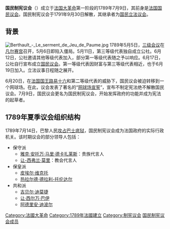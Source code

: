 {{distinguish|制憲國民大會}}
'''国民制宪议会'''（{{lang-fr|Assemblée nationale constituante}}）成立于[[法国大革命|法国大革命]]第一阶段的1789年7月9日，其前身是[[國民議會_(法国大革命)|法国国民议会]]。国民制宪议会于1791年9月30日解散，其继承者为[[国民立法议会|国民立法议会]]。

==背景==
[[File:Berthault_-_Le_serment_de_Jeu_de_Paume.jpg|thumb]]
1789年5月5日，[[1789年法国三级会议|三级会议]]在[[凡尔赛宫|凡尔赛宫]]召开，5月6日即陷入僵局。5月11日，第三等级代表独自成立公社。6月12日，公社邀请其他等级代表加入，部分第一等级代表随之予以响应。6月17日，公社自行宣布成立[[国民议会_(法国大革命)|国民议会]]。第一等级代表因财富与第三等级代表相近，也于6月19日加入。立法议事日程随之展开。

6月20日，在[[法国国王|法国国王]][[路易十六|路易十六]]和第二等级代表的威胁下，国民议会被迫转移到一个网球场。在此，议会发表了著名的“[[网球场宣誓|网球场宣誓]]”，宣布不制定宪法绝不解散国民议会。7月9日，国民议会更名为国民制宪议会，开始发挥政府的功能并成为宪法的起草者。

== 1789年夏季议会组织结构 ==
1789年7月14日，巴黎人民[[攻占巴士底狱|攻占巴士底狱]]，国民制宪议会成为法国政府的实际行政机关。该时期议会的部分领导人包括：
*保守派
**[[雅克·安托万·马里·德卡扎莱斯|雅克·安托万·马里·德卡扎莱斯]]：贵族代言人
**[[让-西弗兰·莫里|让-西弗兰·莫里]]：教会代言人
*保皇派
**[[皮埃尔·维克托|皮埃尔·维克托]]
**[[热拉尔德·德拉利-托伦达尔|热拉尔德·德拉利-托伦达尔]]
*共和派
**[[吉贝尔·迪莫捷|吉贝尔·迪莫捷]]
**[[让·西尔万·巴伊|让·西尔万·巴伊]]
**[[阿德里安·迪波尔|阿德里安·迪波尔]]

{{Authority control}}
{{France-stub}}

[[Category:法國大革命|Category:法國大革命]]
[[Category:1789年法國建立|Category:1789年法國建立]]
[[Category:制宪议会|Category:制宪议会]]
[[Category:国民制宪议会成员|]]